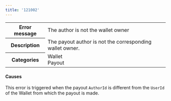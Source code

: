 ```yaml
---
title: '121002'  
---
```

  
<table>
    <tbody>
        <tr>
            <th class="header"><strong>Error message</strong></th>
            <td class="table-content">The author is not the wallet owner</td>
        </tr>
        <tr>
            <th class="header"><strong>Description</strong></th>
            <td class="table-content">The payout author is not the corresponding wallet owner.</td>
        </tr>
        <tr>
            <th class="header"><strong>Categories</strong></th>
            <td class="table-content">  
<div class="label">Wallet</div>  
<div class="label">Payout</div>
</td>
        </tr>
    </tbody>
</table>  

#### Causes  

This error is triggered when the payout `AuthorId` is different from the `UserId` of the Wallet from which the payout is made.
